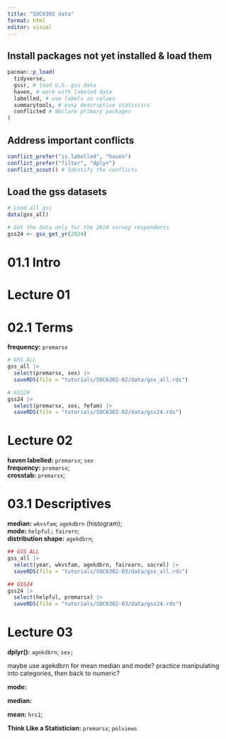 ```yaml
---
title: "SOC6302 data"
format: html
editor: visual
---
```


## Install packages not yet installed & load them

```r
pacman::p_load(
  tidyverse,
  gssr, # load U.S. gss data
  haven, # work with labeled data
  labelled, # use labels as values
  summarytools, # easy descriptive statistics
  conflicted # declare primary packages
)
```

## Address important conflicts

```r
conflict_prefer("is.labelled", "haven")
conflict_prefer("filter", "dplyr")
conflict_scout() # Identify the conflicts
```

## Load the gss datasets

```r
# Load all gss
data(gss_all)

# Get the data only for the 2024 survey respondents
gss24 <- gss_get_yr(2024)
```

# 01.1 Intro

# Lecture 01

# 02.1 Terms

**frequency:** `premarsx`

```r
# GSS_ALL
gss_all |>
  select(premarsx, sex) |>
  saveRDS(file = "tutorials/SOC6302-02/data/gss_all.rds")

# GSS24
gss24 |>
  select(premarsx, sex, fefam) |>
  saveRDS(file = "tutorials/SOC6302-02/data/gss24.rds")
```

# Lecture 02

**haven labelled:** `premarsx`; `sex`\
**frequency:** `premarsx`;\
**crosstab:** `premarsx`;

# 03.1 Descriptives

**median:** `wkvsfam`; `agekdbrn` (histogram);\
**mode:** `helpful;` `fairern`;\
**distribution shape:** `agekdbrn`;

```r
## GSS_ALL
gss_all |>
  select(year, wkvsfam, agekdbrn, fairearn, socrel) |>
  saveRDS(file = "tutorials/SOC6302-03/data/gss_all.rds")

## GSS24
gss24 |>
  select(helpful, premarsx) |>
  saveRDS(file = "tutorials/SOC6302-03/data/gss24.rds")
```

# Lecture 03

**dplyr():** `agekdbrn`; `sex;`

maybe use agekdbrn for mean median and mode? practice manipulating into
categories, then back to numeric?

**mode:**

**median:**

**mean:** `hrs1`;

**Think Like a Statistician:** `premarsx`; `polviews`
